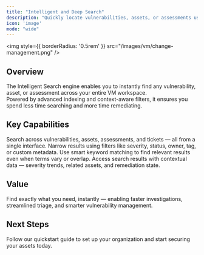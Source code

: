 ```yaml
---
title: "Intelligent and Deep Search"
description: "Quickly locate vulnerabilities, assets, or assessments using advanced filters and keywords."
icon: 'image'
mode: "wide"
---
```


<img
  style={{ borderRadius: '0.5rem' }}
  src="/images/vm/change-management.png"
/>


## Overview

The Intelligent Search engine enables you to instantly find any vulnerability, asset, or assessment across your entire VM workspace.  
Powered by advanced indexing and context-aware filters, it ensures you spend less time searching and more time remediating.

## Key Capabilities

<Columns cols={2}>
  <Card title="Unified Search" icon="magnifying-glass">
    Search across vulnerabilities, assets, assessments, and tickets — all from a single interface.
  </Card>
  <Card title="Advanced Filters" icon="sliders">
    Narrow results using filters like severity, status, owner, tag, or custom metadata.
  </Card>
  <Card title="Keyword Intelligence" icon="brain">
    Use smart keyword matching to find relevant results even when terms vary or overlap.
  </Card>
  <Card title="Instant Insights" icon="bolt">
    Access search results with contextual data — severity trends, related assets, and remediation state.
  </Card>
</Columns>

## Value

Find exactly what you need, instantly — enabling faster investigations, streamlined triage, and smarter vulnerability management.



## Next Steps

<Card title="Explore Live Demo Now" icon="arrow-right" href="https://suite.snapsec.co/demo">
  Follow our quickstart guide to set up your organization and start securing your assets today.
</Card>